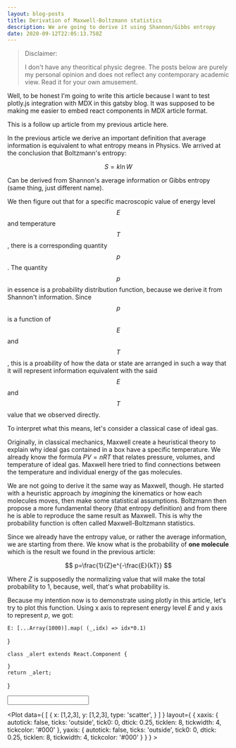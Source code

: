 ```yaml
---
layout: blog-posts
title: Derivation of Maxwell-Boltzmann statistics
description: We are going to derive it using Shannon/Gibbs entropy
date: 2020-09-12T22:05:13.758Z
---
```

> Disclaimer:
>
> I don't have any theoritical physic degree. The posts below are purely my personal opinion and does not reflect any contemporary academic view. Read it for your own amusement.



Well, to be honest I'm going to write this article because I want to test plotly.js integration with MDX in this gatsby blog. It was supposed to be making me easier to embed react components in MDX article format.

This is a follow up article from my previous article <Link to="/2020--09--05--08--do-information-entropy-closely-related-with-physical-thermodynamics">here</Link>.

In the previous article we derive an important definition that average information is equivalent to what entropy means in Physics. We arrived at the conclusion that Boltzmann's entropy:

$$
S=k \ln W
$$

Can be derived from Shannon's average information or Gibbs entropy (same thing, just different name).

We then figure out that for a specific macroscopic value of energy level $$E$$ and temperature $$T$$, there is a corresponding quantity $$p$$. The quantity $$p$$ in essence is a probability distribution function, because we derive it from Shannon't information. Since $$p$$ is a function of $$E$$ and $$T$$, this is a proability of how the data or state are arranged in such a way that it will represent information equivalent with the said $$E$$ and $$T$$ value that we observed directly.

To interpret what this means, let's consider a classical case of ideal gas.

Originally, in classical mechanics, Maxwell create a heuristical theory to explain why ideal gas contained in a box have a specific temperature. We already know the formula $PV=nRT$ that relates pressure, volumes, and temperature of ideal gas. Maxwell here tried to find connections between the temperature and individual energy of the gas molecules.

We are not going to derive it the same way as Maxwell, though. He started with a heuristic approach by *imagining* the kinematics or how each molecules moves, then make some statistical assumptions. Boltzmann then propose a more fundamental theory (that entropy definition) and from there he is able to reproduce the same result as Maxwell. This is why the probability function is often called Maxwell-Boltzmann statistics.

Since we already have the entropy value, or rather the average information, we are starting from there. We know what is the probability of **one molecule** which is the result we found in the previous article:

$$
p=\frac{1}{Z}e^{-\frac{E}{kT}}
$$

Where $Z$ is supposedly the normalizing value that will make the total probability to 1, because, well, that's what probability is.

Because my intention now is to demonstrate using plotly in this article, let's try to plot this function. Using x axis to represent energy level $E$ and y axis to represent $p$, we got:


    E: [...Array(1000)].map( (_,idx) => idx*0.1)
}


    class _alert extends React.Component {

    }
    return _alert;
  }

<input type='number'
    onChange={generateEnergyLevel}
/>


<Plot
    data={
        [
            {
                x: [1,2,3],
                y: [1,2,3],
                type: 'scatter',
            }
        ]
    }
    layout={
        {
            xaxis: {
                autotick: false,
                ticks: 'outside',
                tick0: 0,
                dtick: 0.25,
                ticklen: 8,
                tickwidth: 4,
                tickcolor: '#000'
            },
            yaxis: {
                autotick: false,
                ticks: 'outside',
                tick0: 0,
                dtick: 0.25,
                ticklen: 8,
                tickwidth: 4,
                tickcolor: '#000'
            }
        }
    }
    >

</Plot>